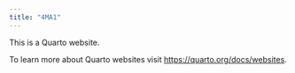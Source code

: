 ```yaml
---
title: "4MA1"
---
```


This is a Quarto website.

To learn more about Quarto websites visit <https://quarto.org/docs/websites>.
